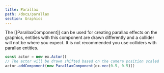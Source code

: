 ```yaml
---
title: Parallax
path: /docs/parallax
section: Graphics
---
```


The [[ParallaxComponent]] can be used for creating parallax effects on the graphics, entities with this component are drawn differently and a collider will not be where you expect. It is not recommended you use colliders with parallax entities.

```typescript
const actor = new ex.Actor()
// The actor will be drawn shifted based on the camera position scaled by the parallax factor
actor.addComponent(new ParallaxComponent(ex.vec(0.5, 0.5)))
```
